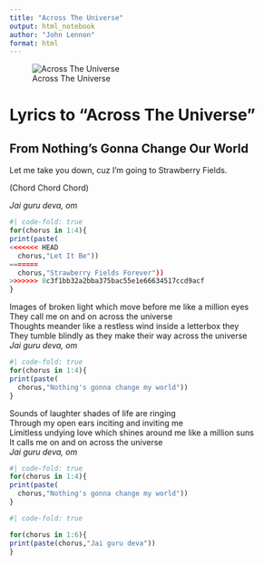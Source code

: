 ```yaml
---
title: "Across The Universe"
output: html_notebook
author: "John Lennon"
format: html
---
```


![Across The Universe](https://townsquare.media/site/295/files/2017/05/Beatles.jpg?w=980&q=75)

# Lyrics to "Across The Universe"

## From Nothing's Gonna Change Our World


Let me take you down,
cuz I'm going to
Strawberry Fields.

(Chord Chord Chord)

*Jai guru deva, om*  

```r
#| code-fold: true
for(chorus in 1:4){
print(paste(
<<<<<<< HEAD
  chorus,"Let It Be"))
=======
  chorus,"Strawberry Fields Forever"))
>>>>>>> 8c3f1bb32a2bba375bac55e1e66634517ccd9acf
}
```

Images of broken light which move before me like a million eyes  
They call me on and on across the universe  
Thoughts meander like a restless wind inside a letterbox they  
They tumble blindly as they make their way across the universe  
*Jai guru deva, om*  

```r
#| code-fold: true
for(chorus in 1:4){
print(paste(
  chorus,"Nothing's gonna change my world"))
}
```

Sounds of laughter shades of life are ringing  
Through my open ears inciting and inviting me  
Limitless undying love which shines around me like a million suns  
It calls me on and on across the universe  
*Jai guru deva, om*  

```r
#| code-fold: true
for(chorus in 1:4){
print(paste(
  chorus,"Nothing's gonna change my world"))
}
```



```r
#| code-fold: true

for(chorus in 1:6){
print(paste(chorus,"Jai guru deva"))
}
```


